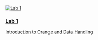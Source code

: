 ```{=html}
<div class="lab-grid">
  <a href="lab1.qmd" class="lab-card">
    <div class="card-inner">
      <img src="_resources/images/lab1.jpg" alt="Lab 1">
      <div class="overlay">
        <div class="overlay-text">
          <h3>Lab 1</h3>
          <span class="subtitle">Introduction to Orange and Data Handling</span>
        </div>
      </div>
    </div>
  </a>

<!-- <a href="lab2.es.qmd" class="lab-card">
    <div class="card-inner">
      <img src="_resources/images/lab2.jpg" alt="Lab 2">
      <div class="overlay">
        <h3>Lab 2</h3>
      </div>
    </div>
  </a>

  <a href="lab3.es.qmd" class="lab-card">
    <div class="card-inner">
      <img src="_resources/images/lab3.jpg" alt="Lab 3">
      <div class="overlay">
        <h3>Lab 3</h3>
      </div>
    </div>
  </a> -->
</div>
```